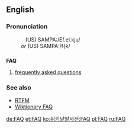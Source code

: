 ==English==

===Pronunciation===
:&nbsp;&nbsp;&nbsp;(US) SAMPA:/Ef.eI.kju/
:<i>or</i> (US) SAMPA:/f{k/

==={{initialism}}===
{{wikipedia}}
'''FAQ'''
# [[frequently asked questions]]


===See also===
* [[RTFM]]
* [[Wiktionary:Wiktionary FAQ|Wiktionary FAQ]]

[[de:FAQ]]
[[et:FAQ]]
[[ko:위키낱말사전:FAQ]]
[[pl:FAQ]]
[[ru:FAQ]]
